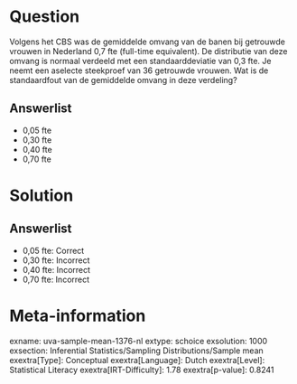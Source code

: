 Question
========

Volgens het CBS was de gemiddelde omvang van de banen bij getrouwde
vrouwen in Nederland 0,7 fte (full-time equivalent). De distributie van
deze omvang is normaal verdeeld met een standaarddeviatie van 0,3 fte.
Je neemt een aselecte steekproef van 36 getrouwde vrouwen. Wat is de
standaardfout van de gemiddelde omvang in deze verdeling?

Answerlist
----------

* 0,05 fte
* 0,30 fte
* 0,40 fte
* 0,70 fte

Solution
========

Answerlist
----------

* 0,05 fte: Correct
* 0,30 fte: Incorrect
* 0,40 fte: Incorrect
* 0,70 fte: Incorrect

Meta-information
================
exname: uva-sample-mean-1376-nl
extype: schoice
exsolution: 1000
exsection: Inferential Statistics/Sampling Distributions/Sample mean
exextra[Type]: Conceptual
exextra[Language]: Dutch
exextra[Level]: Statistical Literacy
exextra[IRT-Difficulty]: 1.78
exextra[p-value]: 0.8241
